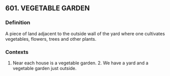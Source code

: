 ## 601. VEGETABLE GARDEN
### Definition
A piece of land adjacent to the outside wall of the yard where one cultivates vegetables, flowers, trees and other plants.

### Contexts
1. Near each house is a vegetable garden. 2. We have a yard and a vegetable garden just outside.

